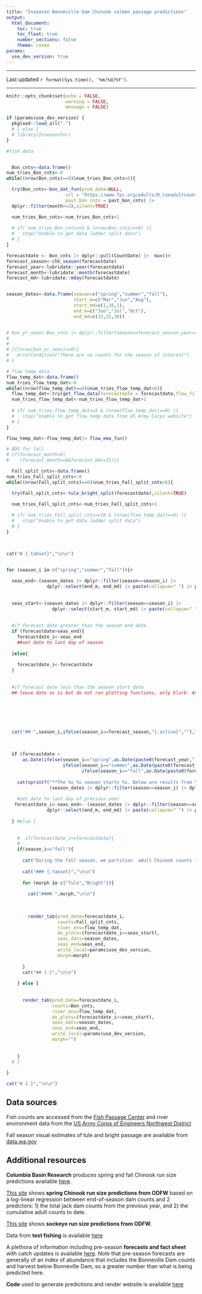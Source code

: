 ```yaml
---
title: "Inseason Bonneville Dam Chinook salmon passage predictions"
output:
  html_document: 
    toc: true
    toc_float: true
    number_sections: false
    theme: cosmo
params:
  use_dev_version: true
---
```


```{=html}
<script>
$(document).ready(function() {
$head = $('#header');
$head.prepend('<img src=\"https://privatelands.wdfw.wa.gov/wdfwlogo_clrnotxt.png"\" style=\"float: right;width: 150px;\"/>')
});
</script>
```

------------------------------------------------------------------------

Last updated `r format(Sys.time(), '%m/%d/%Y')`.

------------------------------------------------------------------------

```r
knitr::opts_chunk$set(echo = FALSE,
                      warning = FALSE,
                      message = FALSE)

if (params$use_dev_version) {
  pkgload::load_all(".")
  # } else {
  # library(Inseasonfor)
}


```

```r
#fish data


  Bon_cnts<-data.frame()
num_tries_Bon_cnts<-0
while((nrow(Bon_cnts)==0)&num_tries_Bon_cnts<6){

  try(Bon_cnts<-bon_dat_fun(pred_date=NULL,
                      url = "https://www.fpc.org/adults/R_coeadultcount_runsum",
                      past_bon_cnts = past_bon_cnts) |> 
  dplyr::filter(month>=3),silent=TRUE)

  num_tries_Bon_cnts<-num_tries_Bon_cnts+1
  
  # if( num_tries_Bon_cnts==5 & (nrow(Bon_cnts)==0) ){
  #   stop("Unable to get data ladder split data")
  # }
}

forecastdate <- Bon_cnts |> dplyr::pull(CountDate) |>  max()#
forecast_season<-chk_season(forecastdate)
forecast_year<-lubridate::year(forecastdate)
forecast_month<-lubridate::month(forecastdate)
forecast_md<-lubridate::mday(forecastdate)


season_dates<-data.frame(season=c("spring","summer","fall"),
                         start_m=c("Mar","Jun","Aug"),
                         start_md=c(1,16,1),
                         end_m=c("Jun","Jul","Oct"),
                         end_md=c(15,31,30))


# bon_yr_seas<-Bon_cnts |> dplyr::filter(season==forecast_season,year==forecast_year)
# 
# 
# if(nrow(bon_yr_seas)==0){
#   errorCondition("There are no counts for the season of interest")
# }

# flow temp data
flow_temp_dat<-data.frame()
num_tries_flow_temp_dat<-0
while((nrow(flow_temp_dat)==0)&num_tries_flow_temp_dat<6){
  flow_temp_dat<-try(get_flow_data(forecastdate = forecastdate,flow_file = past_flow_dat),silent=TRUE) 
  num_tries_flow_temp_dat<-num_tries_flow_temp_dat+1
  
  # if( num_tries_flow_temp_dat==5 & (nrow(flow_temp_dat)==0) ){
  #   stop("Unable to get flow temp data from US Army Corps website")
  # }
}

flow_temp_dat<-flow_temp_dat|> flow_ema_fun()

# BDO for fall
# if(forecast_month>8|
#    (forecast_month==8&forecast_md>=15)){

  Fall_split_cnts<-data.frame()
num_tries_Fall_split_cnts<-0
while((nrow(Fall_split_cnts)==0)&num_tries_Fall_split_cnts<6){

  try(Fall_split_cnts<-tule_bright_split(forecastdate),silent=TRUE)

  num_tries_Fall_split_cnts<-num_tries_Fall_split_cnts+1
  
  # if( num_tries_Fall_split_cnts==10 & (nrow(flow_temp_dat)==0) ){
  #   stop("Unable to get data ladder split data")
  # }
}

  

```






```r
cat("# {.tabset}","\n\n")


for (season_i in c("spring","summer","fall")){#
  
  seas_end<-(season_dates |> dplyr::filter(season==season_i) |> 
               dplyr::select(end_m, end_md) |> paste(collapse=" ") |> paste(forecast_year,collapse=",") |> lubridate::mdy())
  
  
  seas_start<-(season_dates |> dplyr::filter(season==season_i) |> 
                 dplyr::select(start_m, start_md) |> paste(collapse=" ") |> paste(forecast_year,collapse=",") |> lubridate::mdy())
  
  
  #if forecast date greater than the season end date
  if (forecastdate>seas_end){
    forecastdate_i<-seas_end
    ##set date to last day of season
    
  }else{
    
    forecastdate_i<-forecastdate
  }
  
  
  #if forecast date less than the season start date
  ## leave date as is but do not run plotting functions, only blurb. Another option would be to show last years' results in this case. 
  
  
  
  
  
  
  cat("## ",season_i,ifelse(season_i==forecast_season,"{.active}",""),"\n\n")
  
  
  
  if (forecastdate <
      as.Date(ifelse(season_i=="spring",as.Date(paste0(forecast_year,"-03-01")),
                     ifelse(season_i=="summer",as.Date(paste0(forecast_year,"-06-16")),
                            ifelse(season_i=="fall",as.Date(paste0(forecast_year,"-08-01"))))))){
    
    cat(sprintf("**The %s %s season starts %s. Below are results from %s**", forecast_year,season_i,
                (season_dates |> dplyr::filter(season==season_i) |> dplyr::select(start_m,start_md) |> paste(collapse=" ")),(forecast_year-1)),"\n\n")
    
    #set date to last day of previous year
   forecastdate_i<-seas_end<- (season_dates |> dplyr::filter(season==season_i) |> 
               dplyr::select(end_m, end_md) |> paste(collapse=" ") |> paste((forecast_year-1),collapse=",") |> lubridate::mdy())
    
  } #else {
    
    
    #  if(forecastdate_i<=forecastdate){
    #    
    if(season_i=="fall"){
      
      cat("During the fall season, we partition  adult Chinook counts into bright adults, tule adults, and tule stubbies based on a visual assessment of the number of fish of each class passing the dam during two hours of the day. These visual assignments are subject to error and are a tool for inseason forecasting but not post-season run reconstruction. The predictions below are based on these visual assesments.","\n\n")
      
      cat("### {.tabset}","\n\n")
      
      for (morph in c("Tule","Bright")){
        
        cat("#### ",morph,"\n\n")
        
        
        
        render_tab(pred_date=forecastdate_i,
                   counts=Fall_split_cnts,
                   river_env=flow_temp_dat,
                   do_plots=(forecastdate_i>=seas_start),
                   seas_dats=season_dates,
                   seas_end=seas_end,
                   write_local=params$use_dev_version,
                   morph=morph)
        
      }
      cat("## {-}","\n\n")
      
    } else {
      
      
      render_tab(pred_date=forecastdate_i,
                 counts=Bon_cnts,
                 river_env=flow_temp_dat,
                 do_plots=(forecastdate_i>=seas_start),
                 seas_dats=season_dates,
                 seas_end=seas_end,
                 write_local=params$use_dev_version,
                 morph="")
      
      
    }
  # }
  
}

cat("# {-}","\n\n")
```


## Data sources

Fish counts are accessed from the [Fish Passage Center](https://www.fpc.org) and river environment data from the [US Army Corps of Engineers Northwest District](https://www.nwd-wc.usace.army.mil/dd/common/dataquery/www/?k=bonneville)

Fall season visual estimates of tule and bright passage are available from [data.wa.gov](https://data.wa.gov/en/Natural-Resources-Environment/WDFW-Bonneville-Dam-observations/w52y-hhyj/about_data)

## Additional resources

**Columbia Basin Research** produces spring and fall Chinook run size predictions available [here](https://www.cbr.washington.edu/inseason/adult).

[This site](https://oscrpapps.shinyapps.io/TAC-Inseason-Preds-sh/) shows **spring Chinook run size predictions from ODFW** based on a log-linear regression between end-of-season dam counts and 2 predictors: 1) the total jack dam counts from the previous year, and 2) the cumulative adult counts to date.

[This site](https://oscrpapps.shinyapps.io/tac-inseason-preds-sox/) shows **sockeye run size predictions from ODFW**.


Data from **test fishing** is available [here](https://wdfw.wa.gov/fishing/management/columbia-river/research/test-fishing)

A plethora of information including pre-season **forecasts and fact sheet** with catch updates is available [here](https://wdfw.wa.gov/fishing/management/columbia-river/compact). Note that pre-season forecasts are generally of an index of abundance that includes the Bonneville Dam counts and harvest below Bonneville Dam, so a greater number than what is being predicted here.

**Code** used to generate predictions and render website is available [here](https://github.com/wdfw-fp/Inseasonfor)
